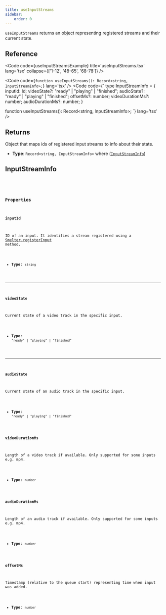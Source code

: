 ```yaml
---
title: useInputStreams
sidebar:
    order: 0
---
```


`useInputStreams` returns an object representing registered streams and their current state.

## Reference

<Code code={useInputStreamsExample} title='useInputStreams.tsx' lang='tsx' collapse={['1-12', '48-65', '68-78']} />

<Code code={`
  function useInputStreams(): Record<string, InputStreamInfo>;
`} lang='tsx' />
<CollapsibleDetails summaryTitle='Type definitions'>
<Code code={`
  type InputStreamInfo = {
    inputId: Id;
    videoState?: "ready" | "playing" | "finished"; 
    audioState?: "ready" | "playing" | "finished";
    offsetMs?: number;
    videoDurationMs?: number;
    audioDurationMs?: number;
  }
  
  function useInputStreams(): Record<string, InputStreamInfo>;
`} lang='tsx' />
</CollapsibleDetails>

## Returns 

Object that maps ids of registered input streams to info about their state.

- **Type**: `Record<string, InputStreamInfo>` where ([`InputStreamInfo`](#inputstreaminfo))

## InputStreamInfo

<CollapsibleDetails summaryTitle='Type definitions' open>
<Code code={`
  type InputStreamInfo = {
    inputId: string;
    videoState?: "ready" | "playing" | "finished"; 
    audioState?: "ready" | "playing" | "finished";
    offsetMs?: number;
    videoDurationMs?: number;
    audioDurationMs?: number;
  }
`} lang='tsx' />
</CollapsibleDetails>

### Properties

#### inputId
ID of an input. It identifies a stream registered using a [Smelter.registerInput](/ts-sdk/smelter#registerinput) method.

- **Type**: `string`

---

#### videoState
Current state of a video track in the specific input.

- **Type**: `"ready" | "playing" | "finished"`

---

#### audioState
Current state of an audio track in the specific input.

- **Type**: `"ready" | "playing" | "finished"`

#### videoDurationMs
Length of a video track if available. Only supported for some inputs e.g. mp4.

- **Type**: `number`

#### audioDurationMs
Length of an audio track if available. Only supported for some inputs e.g. mp4.

- **Type**: `number`

#### offsetMs

Timestamp (relative to the queue start) representing time when input was added.

- **Type**: `number`
